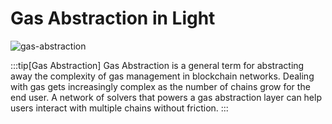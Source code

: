 # Gas Abstraction in Light

![gas-abstraction](/gas-abstraction.png)

:::tip[Gas Abstraction]
Gas Abstraction is a general term for abstracting away the complexity of gas management in blockchain networks.
Dealing with gas gets increasingly complex as the number of chains grow for the end user.
A network of solvers that powers a gas abstraction layer can help users interact with multiple chains without friction.
:::

